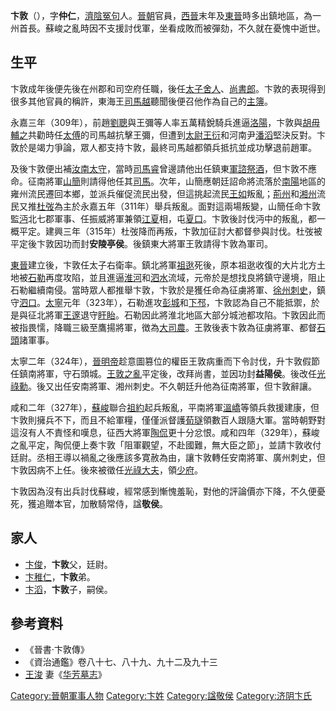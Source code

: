 '''卞敦'''（{{bd|？||？|catIdx=B}}），字'''仲仁'''，[[濟陰|濟陰]][[冤句|冤句]]人。[[晉朝|晉朝]]官員，[[西晉|西晉]]末年及[[東晉|東晉]]時多出鎮地區，為一州首長。蘇峻之亂時因不支援討伐軍，坐看成敗而被彈劾，不久就在憂愧中逝世。

== 生平 ==
卞敦成年後便先後在州郡和司空府任職，後任[[太子舍人|太子舍人]]、[[尚書郎|尚書郎]]。卞敦的表現得到很多其他官員的稱許，東海王[[司馬越|司馬越]]聽聞後便召他作為自己的[[主簿|主簿]]。

永嘉三年（309年），前趙[[劉聰|劉聰]]與王彌等人率五萬精銳騎兵進逼[[洛陽|洛陽]]，卞敦與[[胡毋輔之|胡毋輔之]]共勸時任[[太傅|太傅]]的司馬越抗擊王彌，但遭到[[太尉|太尉]][[王衍_(西晉)|王衍]]和河南尹[[潘滔|潘滔]]堅決反對。卞敦於是竭力爭論，眾人都支持卞敦，最終司馬越都領兵抵抗並成功擊退前趙軍。

及後卞敦便出補[[汝南|汝南]][[太守|太守]]，當時[[司馬睿|司馬睿]]曾邊請他出任鎮東[[軍諮祭酒|軍諮祭酒]]，但卞敦不應命。征南將軍[[山簡|山簡]]則請得他任其[[司馬|司馬]]。次年，山簡應朝廷詔命將流落於[[南陽|南陽]]地區的雍州流民遷回本鄉，並派兵催促流民出發，但這挑起流民[[王如|王如]]叛亂；[[荊州|荊州]]和[[湘州|湘州]]流民又推[[杜弢|杜弢]]為主於永嘉五年（311年）舉兵叛亂。面對這兩場叛變，山簡任命卞敦監[[沔水|沔]]北七郡軍事、任振威將軍兼領[[江夏|江夏]]相，屯[[夏口|夏口]]。卞敦後討伐沔中的叛亂，都一概平定。建興三年（315年）杜弢降而再叛，卞敦加征討大都督參與討伐。杜弢被平定後卞敦因功而封'''安陵亭侯'''。後鎮東大將軍王敦請得卞敦為軍司。

[[東晉|東晉]]建立後，卞敦任太子右衛率。鎮北將軍[[祖逖|祖逖]]死後，原本祖逖收復的大片北方土地被[[石勒|石勒]]再度攻陷，並且進逼[[淮河|淮河]]和[[泗水_(河流)|泗水]]流域，元帝於是想找良將鎮守邊境，阻止石勒繼續南侵。當時眾人都推舉卞敦，卞敦於是獲任命為征虜將軍、[[徐州|徐州]][[刺史|刺史]]，鎮守[[泗口|泗口]]。[[太宁_(东晋)|太寧]]元年（323年），石勒進攻[[彭城|彭城]]和[[下邳|下邳]]，卞敦認為自己不能抵禦，於是與征北將軍[[王邃|王邃]]退守[[盱眙|盱眙]]。石勒因此將淮北地區大部分城池都攻陷。卞敦因此而被指畏懦，降職三級至鷹揚將軍，徴為[[大司農|大司農]]。王敦後表卞敦為征虜將軍、都督[[石頭城|石頭]]諸軍事。

太寧二年（324年），[[晉明帝|晉明帝]]趁意圖篡位的權臣王敦病重而下令討伐，升卞敦假節任鎮南將軍，守石頭城。[[王敦之亂|王敦之亂]]平定後，改拜尚書，並因功封'''益陽侯'''。後改任[[光祿勳|光祿勳]]。後又出任安南將軍、湘州刺史。不久朝廷升他為征南將軍，但卞敦辭讓。

咸和二年（327年），[[蘇峻|蘇峻]]聯合[[祖約|祖約]]起兵叛亂，平南將軍[[溫嶠|溫嶠]]等領兵救援建康，但卞敦則擁兵不下，而且不給軍糧，僅僅派督護[[荀璲|荀璲]]領數百人跟隨大軍。當時朝野對這沒有人不責怪和嘆息，征西大將軍[[陶侃|陶侃]]更十分忿恨。咸和四年（329年），蘇峻之亂平定，陶侃便上奏卞敦「阻軍觀望，不赴國難，無大臣之節」，並請卞敦收付廷尉。丞相王導以禍亂之後應該多寛赦為由，讓卞敦轉任安南將軍、廣州刺史，但卞敦因病不上任。後來被徵任[[光祿大夫|光祿大夫]]，領[[少府|少府]]。

卞敦因為沒有出兵討伐蘇峻，經常感到慚愧羞恥，對他的評論價亦下降，不久便憂死，獲追贈本官，加散騎常侍，諡'''敬侯'''。

==家人==
*[[卞俊|卞俊]]，'''卞敦'''父，廷尉。
*[[卞稚仁|卞稚仁]]，'''卞敦'''弟。
*[[卞滔|卞滔]]，'''卞敦'''子，嗣侯。

== 參考資料 ==
*《晉書·卞敦傳》
*《資治通鑑》卷八十七、八十九、九十二及九十三
*[https://zh.wikipedia.org/w/index.php?title=%E7%8E%8B%E6%B5%9A&oldid=48381998 王浚] {{Wayback|url=https://zh.wikipedia.org/w/index.php?title=%E7%8E%8B%E6%B5%9A&oldid=48381998 |date=20200905100633 }}妻《[[s:王浚妻華芳墓誌銘|华芳墓志]]》

[[Category:晉朝軍事人物|Category:晉朝軍事人物]]
[[Category:卞姓|Category:卞姓]]
[[Category:諡敬侯|Category:諡敬侯]]
[[Category:济阴卞氏|Category:济阴卞氏]]